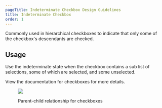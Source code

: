 ```yaml
---
pageTitle: Indeterminate Checkbox Design Guidelines
title: Indeterminate Checkbox
order: 1
---
```



<PageContent componentName="indeterminate_checkbox" type="design">

<LeadParagraph>
  Commonly used in hierarchical checkboxes to indicate that only some of the
  checkbox's descendants are checked.
</LeadParagraph>

## Usage

Use the indeterminate state when the checkbox contains a sub list of selections, some of which are selected, and some unselected.

View the <Link to="/design/checkboxes/">documentation for checkboxes</Link> for more details.

<span className="horizontal-spacer" />
<figure>
  <div className="image-container">
    <img
      src="../../images/selection-controls/Checkbox-parent-child-example.png"
      alt=" "
    />
  </div>
  <figcaption>
    <p>Parent-child relationship for checkboxes</p>
  </figcaption>
</figure>

</PageContent>
